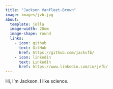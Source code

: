 ```yaml
---
title: "Jackson Vanfleet-Brown"
image: images/jvb.jpg
about:
  template: jolla
  image-width: 20em
  image-shape: round
  links: 
    - icon: github
      text: GitHub
      href: https://github.com/jackvfb/
    - icon: linkedin
      text: LinkedIn
      href: https://www.linkedin.com/in/jvfb/
---
```


Hi, I'm Jackson. I like science.
